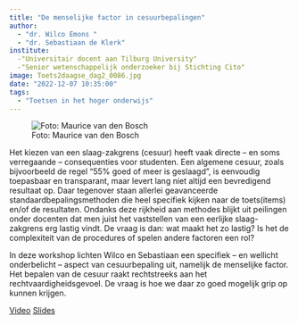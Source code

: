 ```yaml
---
title: "De menselijke factor in cesuurbepalingen"
author:
  - "dr. Wilco Emons "
  - "dr. Sebastiaan de Klerk"
institute: 
  -"Universitair docent aan Tilburg University"
  -"Senior wetenschappelijk onderzoeker bij Stichting Cito"
image: Toets2daagse_dag2_0086.jpg
date: "2022-12-07 10:35:00"
tags: 
  - "Toetsen in het hoger onderwijs"
---
```


::: {.column-margin}
![Foto: Maurice van den Bosch](Toets2daagse_dag2_0086.jpg)
:::

Het kiezen van een slaag-zakgrens (cesuur) heeft vaak directe – en soms verregaande – consequenties voor studenten. Een algemene cesuur, zoals bijvoorbeeld de regel “55% goed of meer is geslaagd”, is eenvoudig toepasbaar en transparant, maar levert lang niet altijd een bevredigend resultaat op. Daar tegenover staan allerlei geavanceerde standaardbepalingsmethoden die heel specifiek kijken naar de toets(items) en/of de resultaten.
  Ondanks deze rijkheid aan methodes blijkt uit peilingen onder docenten dat men juist het vaststellen van een eerlijke slaag-zakgrens erg lastig vindt. De vraag is dan: wat maakt het zo lastig? Is het de complexiteit van de procedures of spelen andere factoren een rol?

In deze workshop lichten Wilco en Sebastiaan een specifiek – en wellicht onderbelicht – aspect van cesuurbepaling uit, namelijk de menselijke factor. Het bepalen van de cesuur raakt rechtstreeks aan het rechtvaardigheidsgevoel. De vraag is hoe we daar zo goed mogelijk grip op kunnen krijgen.

[Video](https://tilburguniversity.cloud.panopto.eu/Panopto/Pages/Viewer.aspx?id=8c1a2003-e40e-477d-998a-af3800f0dcf5){.btn .btn-primary}
[Slides](https://drive.google.com/file/d/1brtm8fDIvren8ekzgF8JDX8YddCuXEMj/view?usp=share_link){.btn .btn-primary}
